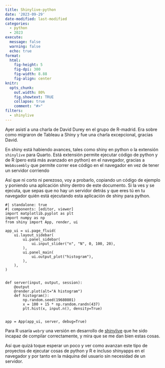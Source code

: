 ```yaml
---
title: Shinylive-python
date: '2023-09-29'
date-modified: last-modified
categories:
  - python
  - 2023
execute: 
  message: false
  warning: false
  echo: true
format: 
  html: 
    fig-height: 5
    fig-dpi: 300
    fig-width: 8.88
    fig-align: center
knitr:
  opts_chunk:
    out.width: 80%
    fig.showtext: TRUE
    collapse: true
    comment: "#>"
filters:
  - shinylive
---
```


Ayer asistí a una charla de David Durey en el grupo de R-madrid. Era sobre como migraron de Tableau a Shiny y fue una charla excepcional, gracias David.


En shiny está habiendo avances, tales como shiny en python o la extensión `shinylive` para Quarto. Está extensión permite ejecutar código de python y de R (pero está más avanzado en python) en el navegador, gracias a `WebAssembly` que permite correr ese código en el navegador en vez de tener un servidor corriendo

Así que ni corto ni perezoso, voy a probarlo, copiando un código de ejemplo y poniendo una aplicación shiny dentro de este documento. Si la ves y se ejecuta, que sepas que no hay un servidor detrás y que eres tú en tu navegador quién está ejecutando esta aplicación de shiny para python. 

```shinylive-python
#| standalone: true
#| components: [editor, viewer]
import matplotlib.pyplot as plt
import numpy as np
from shiny import App, render, ui

app_ui = ui.page_fluid(
    ui.layout_sidebar(
        ui.panel_sidebar(
            ui.input_slider("n", "N", 0, 100, 20),
        ),
        ui.panel_main(
            ui.output_plot("histogram"),
        ),
    ),
)


def server(input, output, session):
    @output
    @render.plot(alt="A histogram")
    def histogram():
        np.random.seed(19680801)
        x = 100 + 15 * np.random.randn(437)
        plt.hist(x, input.n(), density=True)


app = App(app_ui, server, debug=True)

```


Para R usaría  `webr`y una versión en desarrollo de [shinylive](https://github.com/posit-dev/shinylive) que he sido incapaz de compilar correctamente, y mira que se me dan bien estas cosas. 

Así que quizá toque esperar un poco y ver como avanzan este tipo de proyectos de ejecutar cosas de python y R e incluso shinyapps en el navegador y por tanto en la máquina del usuario sin necesidad de un servidor. 